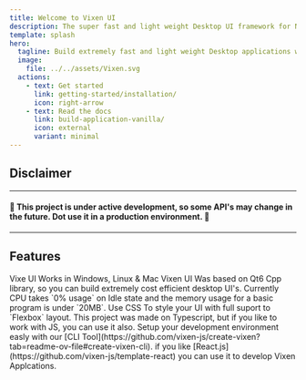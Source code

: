 ```yaml
---
title: Welcome to Vixen UI
description: The super fast and light weight Desktop UI framework for Nodejs.
template: splash
hero:
  tagline: Build extremely fast and light weight Desktop applications with Typescript and CSS Like Styling.
  image:
    file: ../../assets/Vixen.svg
  actions:
    - text: Get started
      link: getting-started/installation/
      icon: right-arrow
    - text: Read the docs
      link: build-application-vanilla/
      icon: external
      variant: minimal
---
```


## Disclaimer
-------
#### 🚧 This project is under active development, so some API's may change in the future. Dot use it in a production environment. 🚧
-------

## Features

<CardGrid stagger>
	<Card title="Cross Platform" icon="starlight">
		Vixe UI Works in Windows, Linux  & Mac
	</Card>
	<Card title="Ultra efficient" icon="seti:cpp">
		Vixen UI Was based on Qt6 Cpp library, so you can build extremely cost efficient desktop UI's.
		Currently CPU takes `0% usage` on Idle state and the memory usage for a basic program is under `20MB`. 
	</Card>
	<Card title="Style your app With CSS" icon="seti:css">
		Use CSS To style your UI with full suport to `Flexbox` layout.
	</Card>
	<Card title="Build on top of Typescript" icon="seti:typescript">
		This project was made on Typescript, but if you like to work with JS, you can use it also.
	</Card>
	<Card title="Vixen CLI" icon="seti:config">
		Setup your development environment easly with our [CLI Tool](https://github.com/vixen-js/create-vixen?tab=readme-ov-file#create-vixen-cli).
	</Card>
	<Card title="Developer friendly" icon="seti:react">
		if you like [React.js](https://github.com/vixen-js/template-react) you can use it to develop Vixen Applcations.
	</Card>
</CardGrid>
